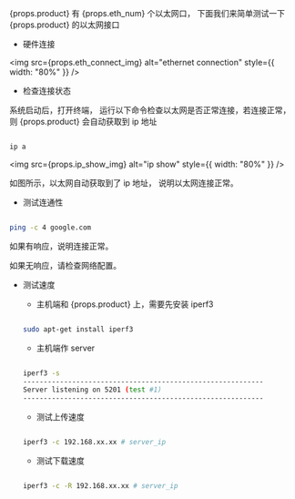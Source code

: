 {props.product} 有 {props.eth_num} 个以太网口， 下面我们来简单测试一下 {props.product} 的以太网接口

- 硬件连接

<img
  src={props.eth_connect_img}
  alt="ethernet connection"
  style={{ width: "80%" }}
/>

- 检查连接状态

系统启动后，打开终端， 运行以下命令检查以太网是否正常连接，若连接正常，则 {props.product} 会自动获取到 ip 地址

```bash

ip a

```

<img src={props.ip_show_img} alt="ip show" style={{ width: "80%" }} />

如图所示，以太网自动获取到了 ip 地址， 说明以太网连接正常。

- 测试连通性

```bash

ping -c 4 google.com

```

如果有响应，说明连接正常。

如果无响应，请检查网络配置。

- 测试速度

  - 主机端和 {props.product} 上，需要先安装 iperf3

  ```bash

  sudo apt-get install iperf3

  ```

  - 主机端作 server

  ```bash

  iperf3 -s
  -----------------------------------------------------------
  Server listening on 5201 (test #1)
  -----------------------------------------------------------

  ```

  - 测试上传速度

  ```bash

  iperf3 -c 192.168.xx.xx # server_ip

  ```

  - 测试下载速度

  ```bash

  iperf3 -c -R 192.168.xx.xx # server_ip

  ```

